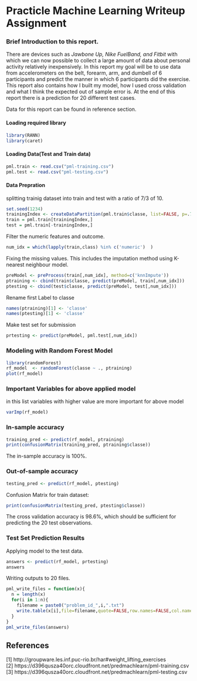 Practicle Machine Learning Writeup Assignment
========================================================

### Brief Introduction to this report.

There are devices such as *Jawbone Up, Nike FuelBand, and Fitbit* with which we can now possible to collect a large amount of data about personal activity relatively inexpensively.
In this report my goal will be to use data from accelerometers on the belt, forearm, arm, and dumbell of 6 participants and predict the manner in which 6 participants did the exercise. This report also contains how I built my model, how I used cross validation and what I think the expected out of sample error is. At the end of this report there is a prediction for 20 different test cases.

Data for this report can be found in reference section.

#### Loading required library
```r
library(RANN)
library(caret)
```

#### Loading Data(Test and Train data)
```r
pml.train <- read.csv("pml-training.csv")
pml.test <- read.csv("pml-testing.csv")
```
#### Data Prepration

splitting trainig dataset into train and test with a ratio of 7/3 of 10.

```r
set.seed(1234)
trainingIndex <- createDataPartition(pml.train$classe, list=FALSE, p=.7)
train = pml.train[trainingIndex,]
test = pml.train[-trainingIndex,]
```
Filter the numeric features and outcome. 
```r
num_idx = which(lapply(train,class) %in% c('numeric')  )
```
Fixing the  missing values. This includes the imputation method using K-nearest neighbour model.

```r
preModel <- preProcess(train[,num_idx], method=c('knnImpute'))
ptraining <- cbind(train$classe, predict(preModel, train[,num_idx]))
ptesting <- cbind(test$classe, predict(preModel, test[,num_idx]))
```
Rename first Label to classe

```r
names(ptraining)[1] <- 'classe'
names(ptesting)[1] <- 'classe'
```

Make test set for submission

```r
prtesting <- predict(preModel, pml.test[,num_idx])
```
### Modeling with Random Forest Model

```r
library(randomForest)
rf_model  <- randomForest(classe ~ ., ptraining)
plot(rf_model)
```
### Important Variables for above applied model
in this list variables with higher value are more important for above model

```r
varImp(rf_model)
``` 

### In-sample accuracy
```r
training_pred <- predict(rf_model, ptraining) 
print(confusionMatrix(training_pred, ptraining$classe))
```
The in-sample accuracy is 100%.

### Out-of-sample accuracy
```r
testing_pred <- predict(rf_model, ptesting) 
```

Confusion Matrix for train dataset: 
```r
print(confusionMatrix(testing_pred, ptesting$classe))
```

The cross validation accuracy is  98.6%, which should be sufficient for predicting the 20 test observations.

### Test Set Prediction Results

Applying model to the test data.
```r
answers <- predict(rf_model, prtesting) 
answers
```

Writing outputs to 20 files.

```r
pml_write_files = function(x){
  n = length(x)
  for(i in 1:n){
    filename = paste0("problem_id_",i,".txt")
    write.table(x[i],file=filename,quote=FALSE,row.names=FALSE,col.names=FALSE)
  }
}
pml_write_files(answers)
```

## References
[1] http://groupware.les.inf.puc-rio.br/har#weight_lifting_exercises  
[2] https://d396qusza40orc.cloudfront.net/predmachlearn/pml-training.csv  
[3] https://d396qusza40orc.cloudfront.net/predmachlearn/pml-testing.csv